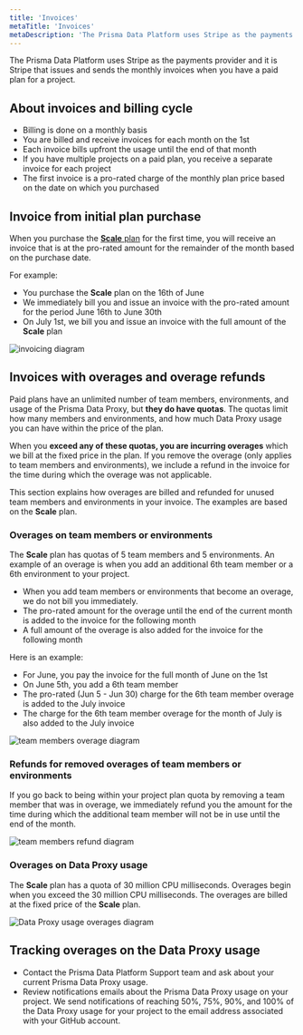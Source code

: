 ```yaml
---
title: 'Invoices'
metaTitle: 'Invoices'
metaDescription: 'The Prisma Data Platform uses Stripe as the payments provider and it is Stripe that issues and sends the monthly invoices when you have a paid plan for a project.'
---
```


<TopBlock>

The Prisma Data Platform uses Stripe as the payments provider and it is Stripe that issues and sends the monthly invoices when you have a paid plan for a project.

</TopBlock>

## About invoices and billing cycle

- Billing is done on a monthly basis
- You are billed and receive invoices for each month on the 1st
- Each invoice bills upfront the usage until the end of that month
- If you have multiple projects on a paid plan, you receive a separate invoice for each project
- The first invoice is a pro-rated charge of the monthly plan price based on the date on which you purchased

## Invoice from initial plan purchase

When you purchase the [**Scale** plan](/concepts/data-platform/billing/plans-and-quotas#scale-plan) for the first time, you will receive an invoice that is at the pro-rated amount for the remainder of the month based on the purchase date.

<!-- Q1: How does this apply to the Enterprise plan -->

For example:

- You purchase the **Scale** plan on the 16th of June
- We immediately bill you and issue an invoice with the pro-rated amount for the period June 16th to June 30th
- On July 1st, we bill you and issue an invoice with the full amount of the **Scale** plan

![invoicing diagram](pdp-monthly-billing.png)

## Invoices with overages and overage refunds

Paid plans have an unlimited number of team members, environments, and usage of the Prisma Data Proxy, but **they do have quotas**. The quotas limit how many members and environments, and how much Data Proxy usage you can have within the price of the plan.

When you **exceed any of these quotas, you are incurring overages** which we bill at the fixed price in the plan. If you remove the overage (only applies to team members and environments), we include a refund in the invoice for the time during which the overage was not applicable.

This section explains how overages are billed and refunded for unused team members and environments in your invoice. The examples are based on the **Scale** plan.

### Overages on team members or environments

The **Scale** plan has quotas of 5 team members and 5 environments. An example of an overage is when you add an additional 6th team member or a 6th environment to your project.

- When you add team members or environments that become an overage, we do not bill you immediately.
- The pro-rated amount for the overage until the end of the current month is added to the invoice for the following month
- A full amount of the overage is also added for the invoice for the following month

Here is an example:

- For June, you pay the invoice for the full month of June on the 1st
- On June 5th, you add a 6th team member
- The pro-rated (Jun 5 - Jun 30) charge for the 6th team member overage is added to the July invoice
- The charge for the 6th team member overage for the month of July is also added to the July invoice

![team members overage diagram](pdp-invoice-overage-team-member.png)

### Refunds for removed overages of team members or environments

If you go back to being within your project plan quota by removing a team member that was in overage, we immediately refund you the amount for the time during which the additional team member will not be in use until the end of the month.

![team members refund diagram](pdp-invoice-refund-team-member.png)

### Overages on Data Proxy usage

The **Scale** plan has a quota of 30 million CPU milliseconds. Overages begin when you exceed the 30 million CPU milliseconds. The overages are billed at the fixed price of the **Scale** plan.

![Data Proxy usage overages diagram](pdp-invoice-data-proxy-overages.png)

## Tracking overages on the Data Proxy usage

- Contact the Prisma Data Platform Support team and ask about your current Prisma Data Proxy usage.
- Review notifications emails about the Prisma Data Proxy usage on your project. We send notifications of reaching 50%, 75%, 90%, and 100% of the Data Proxy usage for your project to the email address associated with your GitHub account.
